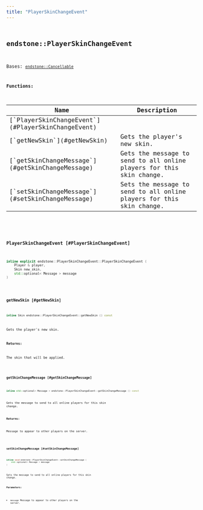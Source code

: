 ```yaml
---
title: "PlayerSkinChangeEvent"
---
```


## <code className="doc-symbol doc-symbol-class"/> endstone::PlayerSkinChangeEvent

Bases: [`endstone::Cancellable`](classendstone_1_1_cancellable.md)
















**Functions:**

<table>
<thead>
   <tr>
      <th>Name</th>
      <th>Description</th>
   </tr>
</thead>
<tbody>
<tr key="classendstone_1_1_player_skin_change_event_1a9559d39b2ad83634184c6c1beabc04e1">
    <td>[`PlayerSkinChangeEvent`](#PlayerSkinChangeEvent)</td>
    <td></td>
</tr>
<tr key="classendstone_1_1_player_skin_change_event_1a4728133136eeee43c55f4c130890fdad">
    <td>[`getNewSkin`](#getNewSkin)</td>
    <td>Gets the player's new skin.</td>
</tr>
<tr key="classendstone_1_1_player_skin_change_event_1a243027ad8b931684bf1c0d0aa6bdac30">
    <td>[`getSkinChangeMessage`](#getSkinChangeMessage)</td>
    <td>Gets the message to send to all online players for this skin change.</td>
</tr>
<tr key="classendstone_1_1_player_skin_change_event_1a1c36f45cb1c6f64c234efedefa12f834">
    <td>[`setSkinChangeMessage`](#setSkinChangeMessage)</td>
    <td>Sets the message to send to all online players for this skin change.</td>
</tr>
</tbody>
</table>

### <code className="doc-symbol doc-symbol-function"/> PlayerSkinChangeEvent [#PlayerSkinChangeEvent]

```cpp
inline explicit endstone::PlayerSkinChangeEvent::PlayerSkinChangeEvent (
    Player & player,
    Skin new_skin,
    std::optional< Message > message
) 
```
### <code className="doc-symbol doc-symbol-function"/> getNewSkin [#getNewSkin]

```cpp
inline Skin endstone::PlayerSkinChangeEvent::getNewSkin () const
```

Gets the player's new skin.





**Returns:**

The skin that will be applied. 





        
### <code className="doc-symbol doc-symbol-function"/> getSkinChangeMessage [#getSkinChangeMessage]

```cpp
inline std::optional< Message > endstone::PlayerSkinChangeEvent::getSkinChangeMessage () const
```

Gets the message to send to all online players for this skin change.





**Returns:**

Message to appear to other players on the server. 





        
### <code className="doc-symbol doc-symbol-function"/> setSkinChangeMessage [#setSkinChangeMessage]

```cpp
inline void endstone::PlayerSkinChangeEvent::setSkinChangeMessage (
    std::optional< Message > message
) 
```

Sets the message to send to all online players for this skin change.





**Parameters:**


* `message` Message to appear to other players on the server. 




        